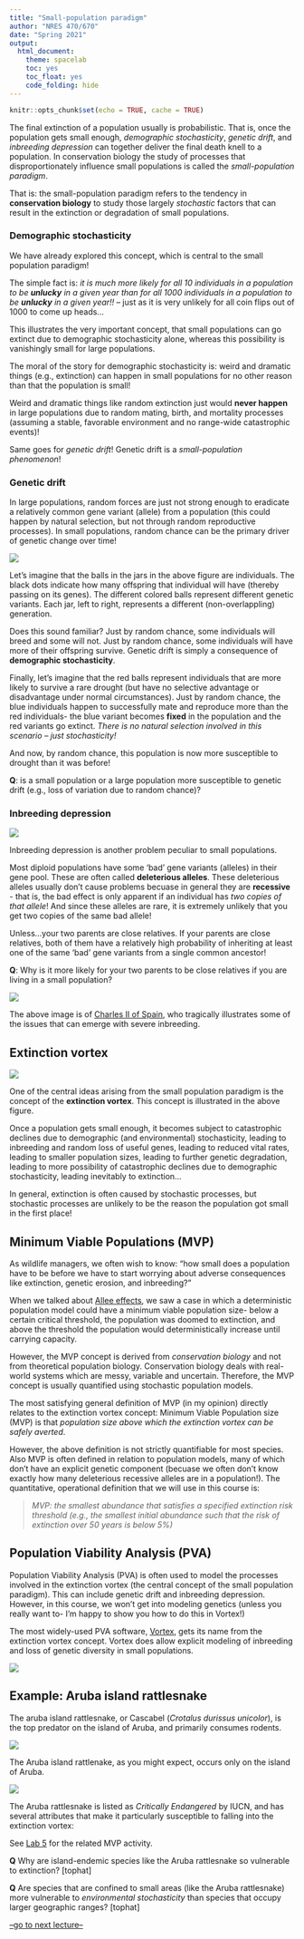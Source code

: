 ```yaml
---
title: "Small-population paradigm"
author: "NRES 470/670"
date: "Spring 2021"
output: 
  html_document: 
    theme: spacelab
    toc: yes
    toc_float: yes
    code_folding: hide
---
```


```r
knitr::opts_chunk$set(echo = TRUE, cache = TRUE)
```


The final extinction of a population usually is probabilistic. That is, once the population gets small enough, *demographic stochasticity*, *genetic drift*, and *inbreeding depression* can together deliver the final death knell to a population. In conservation biology the study of processes that disproportionately influence small populations is called the *small-population paradigm*. 

That is: the small-population paradigm refers to the tendency in **conservation biology** to study those largely *stochastic* factors that can result in the extinction or degradation of small populations. 

### Demographic stochasticity

We have already explored this concept, which is central to the small population paradigm! 

The simple fact is: _it is much more likely for all 10 individuals in a population to be **unlucky** in a given year than for all 1000 individuals in a population to be **unlucky** in a given year!!_ -- just as it is very unlikely for all coin flips out of 1000 to come up heads...

This illustrates the very important concept, that small populations can go extinct due to demographic stochasticity alone, whereas this possibility is vanishingly small for large populations. 

The moral of the story for demographic stochasticity is: weird and dramatic things (e.g., extinction) can happen in small populations for no other reason than that the population is small!

Weird and dramatic things like random extinction just would **never happen** in large populations due to random mating, birth, and mortality processes (assuming a stable, favorable environment and no range-wide catastrophic events)!

Same goes for *genetic drift*! Genetic drift is a _small-population phenomenon_!


### Genetic drift

In large populations, random forces are just not strong enough to eradicate a relatively common gene variant (allele) from a population (this could happen by natural selection, but not through random reproductive processes). In small populations, random chance can be the primary driver of genetic change over time! 

![](geneticdrift1.png)

Let's imagine that the balls in the jars in the above figure are individuals. The black dots indicate how many offspring that individual will have (thereby passing on its genes). The different colored balls represent different genetic variants. Each jar, left to right, represents a different (non-overlappling) generation. 

Does this sound familiar? Just by random chance, some individuals will breed and some will not. Just by random chance, some individuals will have more of their offspring survive. Genetic drift is simply a consequence of **demographic stochasticity**. 

Finally, let's imagine that the red balls represent individuals that are more likely to survive a rare drought (but have no selective advantage or disadvantage under normal circumstances). Just by random chance, the blue individuals happen to successfully mate and reproduce more than the red individuals- the blue variant becomes **fixed** in the population and the red variants go extinct. *There is no natural selection involved in this scenario -- just stochasticity!*

And now, by random chance, this population is now more susceptible to drought than it was before!

**Q**: is a small population or a large population more susceptible to genetic drift (e.g., loss of variation due to random chance)?


### Inbreeding depression

![](inbreeding1.jpg)

Inbreeding depression is another problem peculiar to small populations.

Most diploid populations have some 'bad' gene variants (alleles) in their gene pool. These are often called **deleterious alleles**. These deleterious alleles usually don't cause problems becuase in general they are **recessive** - that is, the bad effect is only apparent if an individual has _two copies of that allele_! And since these alleles are rare, it is extremely unlikely that you get two copies of the same bad allele!   

Unless...your two parents are close relatives. If your parents are close relatives, both of them have a relatively high probability of inheriting at least one of the same 'bad' gene variants from a single common ancestor! 

**Q**: Why is it more likely for your two parents to be close relatives if you are living in a small population?

![](inbreeding2.jpg)

The above image is of [Charles II of Spain](https://en.wikipedia.org/wiki/Charles_II_of_Spain), who tragically illustrates some of the issues that can emerge with severe inbreeding. 


## Extinction vortex

![](vortex1.jpg)


One of the central ideas arising from the small population paradigm is the concept of the **extinction vortex**. This concept is illustrated in the above figure.

Once a population gets small enough, it becomes subject to catastrophic declines due to demographic (and environmental) stochasticity, leading to inbreeding and random loss of useful genes, leading to reduced vital rates, leading to smaller population sizes, leading to further genetic degradation, leading to more possibility of catastrophic declines due to demographic stochasticity, leading inevitably to extinction...

In general, extinction is often caused by stochastic processes, but stochastic processes are unlikely to be the reason the population got small in the first place!

## Minimum Viable Populations (MVP)

As wildlife managers, we often wish to know: "how small does a population have to be before we have to start worrying about adverse consequences like extinction, genetic erosion, and inbreeding?"

When we talked about [Allee effects](LECTURE5.html), we saw a case in which a deterministic population model could have a minimum viable population size- below a certain critical threshold, the population was doomed to extinction, and above the threshold the population would deterministically increase until carrying capacity. 

However, the MVP concept is derived from *conservation biology* and not from theoretical population biology. Conservation biology deals with real-world systems which are messy, variable and uncertain. Therefore, the MVP concept is usually quantified using stochastic population models.  

The most satisfying general definition of MVP (in my opinion) directly relates to the extinction vortex concept: Minimum Viable Population size (MVP) is that *population size above which the extinction vortex can be safely averted*.

However, the above definition is not strictly quantifiable for most species. Also MVP is often defined in relation to population models, many of which don't have an explicit genetic component (becuase we often don't know exactly how many deleterious recessive alleles are in a population!). The quantitative, operational definition that we will use in this course is:

> _MVP: the smallest abundance that satisfies a specified extinction risk threshold (e.g., the smallest initial abundance such that the risk of extinction over 50 years is below 5%)_

## Population Viability Analysis (PVA)

Population Viability Analysis (PVA) is often used to model the processes involved in the extinction vortex (the central concept of the small population paradigm). This can include genetic drift and inbreeding depression. However, in this course, we won't get into modeling genetics (unless you really want to- I'm happy to show you how to do this in Vortex!)

The most widely-used PVA software, [Vortex](http://www.vortex10.org/Vortex10.aspx), gets its name from the extinction vortex concept. Vortex does allow explicit modeling of inbreeding and loss of genetic diversity in small populations.  

![](vortex10.jpg)


## Example: Aruba island rattlesnake

The aruba island rattlesnake, or Cascabel (*Crotalus durissus unicolor*), is the top predator on the island of Aruba, and primarily consumes rodents. 

![](aruba_rattlesnake1.jpg)

The Aruba island rattlenake, as you might expect, occurs only on the island of Aruba.

![](aruba1.png)

The Aruba rattlesnake is listed as *Critically Endangered* by IUCN, and has several attributes that make it particularly susceptible to falling into the extinction vortex:

See [Lab 5](LAB5.html) for the related MVP activity.  


**Q** Why are island-endemic species like the Aruba rattlesnake so vulnerable to extinction? [tophat]

**Q** Are species that are confined to small areas (like the Aruba rattlesnake) more vulnerable to *environmental stochasticity* than species that occupy larger geographic ranges? [tophat]



[--go to next lecture--](LECTURE10.html)
























